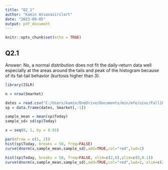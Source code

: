 ```yaml
---
title: "Q2_1"
author: "Kamin Atsavasirilert"
date: "2023-09-05"
output: pdf_document
---
```


```r
knitr::opts_chunk$set(echo = TRUE)
```

## Q2.1
Answer: No, a normal distribution does not fit the daily-return data well especially at the areas around the tails and peak of the histogram because of its fat-tail behavior (kurtosis higher than 3).

```r
library(ISLR)

n = nrow(Smarket)

dates = read.csv("C:/Users/kamin/OneDrive/Documents/min/mfe/uiuc/Fall2023/Stats_for_Fin/Week2/ISLRSmarketDates.csv", header=TRUE);
sp = data.frame(dates, Smarket[,-1])

sample_mean = mean(sp$Today)
sample_sd= sd(sp$Today)

x = seq(0, 1, by = 0.01)

par(mfrow = c(1, 2))
hist(sp$Today, breaks = 50, freq=FALSE)
curve(dnorm(x,sample_mean,sample_sd),add=TRUE,col="red",lwd=2)

hist(sp$Today, breaks = 50, freq=FALSE, xlim=c(2,6),ylim=c(0,0.1))
curve(dnorm(x,sample_mean,sample_sd),add=TRUE,col="red",lwd=2, xlim=c(2,6),ylim=c(0,0.1))
```
